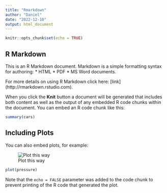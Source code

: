 ```yaml
---
title: "Rmarkdown"
author: "Daniel"
date: "2022-12-10"
output: html_document
---
```


```r
knitr::opts_chunk$set(echo = TRUE)
```

## R Markdown

This is an R Markdown document. Markdown is a simple formatting syntax for authoring:
* HTML
* PDF
* MS Word documents.

For more details on using R Markdown click here: [link] (http://rmarkdown.rstudio.com).

When you click the **Knit** button a document will be generated that includes both content as well as the output of any embedded R code chunks within the document. You can embed an R code chunk like this:

```r
summary(cars)
```

## Including Plots

You can also embed plots, for example:

![Plot this way](https://encrypted-tbn0.gstatic.com/images?q=tbn:ANd9GcT3Xb3Jcz6JV-p_QwdfN2qR9X2WWsLCuK0PG2UXGZUXUuGDF5OPi6OyWGXqpEUoYUnaddM&usqp=CAU)

```r
plot(pressure)
```

Note that the `echo = FALSE` parameter was added to the code chunk to prevent printing of the R code that generated the plot.
